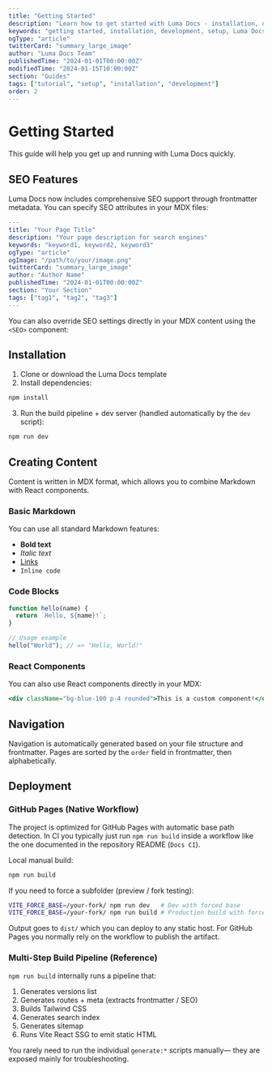 ```yaml
---
title: "Getting Started"
description: "Learn how to get started with Luma Docs - installation, development, and deployment guide"
keywords: "getting started, installation, development, setup, Luma Docs tutorial"
ogType: "article"
twitterCard: "summary_large_image"
author: "Luma Docs Team"
publishedTime: "2024-01-01T00:00:00Z"
modifiedTime: "2024-01-15T10:00:00Z"
section: "Guides"
tags: ["tutorial", "setup", "installation", "development"]
order: 2
---
```


# Getting Started

This guide will help you get up and running with Luma Docs quickly.

## SEO Features

Luma Docs now includes comprehensive SEO support through frontmatter metadata. You can specify SEO attributes in your MDX files:

```yaml
---
title: "Your Page Title"
description: "Your page description for search engines"
keywords: "keyword1, keyword2, keyword3"
ogType: "article"
ogImage: "/path/to/your/image.png"
twitterCard: "summary_large_image"
author: "Author Name"
publishedTime: "2024-01-01T00:00:00Z"
section: "Your Section"
tags: ["tag1", "tag2", "tag3"]
---
```

You can also override SEO settings directly in your MDX content using the `<SEO>` component:

<SEO
  title="Custom Page Title Override"
  description="This description will override the frontmatter description"
  keywords="custom, override, seo"
/>

## Installation

1. Clone or download the Luma Docs template
2. Install dependencies:

```bash
npm install
```

3. Run the build pipeline + dev server (handled automatically by the `dev` script):

```bash
npm run dev
```

## Creating Content

Content is written in MDX format, which allows you to combine Markdown with React components.

### Basic Markdown

You can use all standard Markdown features:

- **Bold text**
- _Italic text_
- [Links](https://example.com)
- `Inline code`

### Code Blocks

```javascript
function hello(name) {
  return `Hello, ${name}!`;
}

// Usage example
hello("World"); // => "Hello, World!"
```

### React Components

You can also use React components directly in your MDX:

```jsx
<div className="bg-blue-100 p-4 rounded">This is a custom component!</div>
```

## Navigation

Navigation is automatically generated based on your file structure and frontmatter. Pages are sorted by the `order` field in frontmatter, then alphabetically.

## Deployment

### GitHub Pages (Native Workflow)

The project is optimized for GitHub Pages with automatic base path detection. In CI you typically just run `npm run build` inside a workflow like the one documented in the repository README (`Docs CI`).

Local manual build:

```bash
npm run build
```

If you need to force a subfolder (preview / fork testing):

```bash
VITE_FORCE_BASE=/your-fork/ npm run dev   # Dev with forced base
VITE_FORCE_BASE=/your-fork/ npm run build # Production build with forced base
```

Output goes to `dist/` which you can deploy to any static host. For GitHub Pages you normally rely on the workflow to publish the artifact.

### Multi-Step Build Pipeline (Reference)

`npm run build` internally runs a pipeline that:
1. Generates versions list
2. Generates routes + meta (extracts frontmatter / SEO)
3. Builds Tailwind CSS
4. Generates search index
5. Generates sitemap
6. Runs Vite React SSG to emit static HTML

You rarely need to run the individual `generate:*` scripts manually— they are exposed mainly for troubleshooting.
